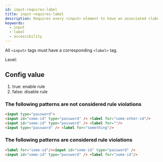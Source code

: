 ```yaml
---
id: input-requires-label
title: input-requires-label
description: Requires every <input> element to have an associated <label> for accessibility compliance.
keywords:
  - input
  - label
  - accessibility
---
```



All `<input>` tags must have a corresponding `<label>` tag.

Level: <Badge text="Warning" variant="caution" />

## Config value

1. true: enable rule
2. false: disable rule

### The following patterns are **not** considered rule violations

```html
<input type="password">
<input id="some-id" type="password" /> <label for="some-other-id"/>
<input id="some-id" type="password" /> <label for=""/>
<input type="password" /> <label for="something"/>
```

### The following patterns are considered rule violations

```html
<label for="some-id"/><input id="some-id" type="password" />
<input id="some-id" type="password" /> <label for="some-id"/>
```
